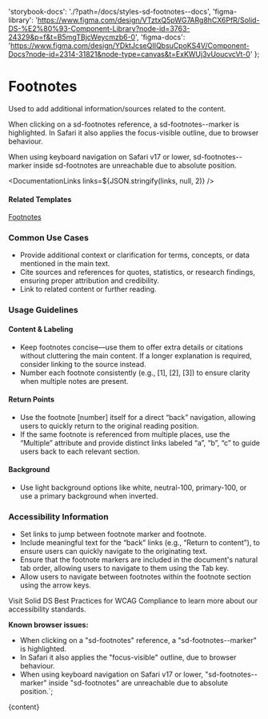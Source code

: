 

  'storybook-docs': './?path=/docs/styles-sd-footnotes--docs',
  'figma-library':
    'https://www.figma.com/design/VTztxQ5pWG7ARg8hCX6PfR/Solid-DS-%E2%80%93-Component-Library?node-id=3763-24329&p=f&t=B5mgTBjcWeycmzb6-0',
  'figma-docs':
    'https://www.figma.com/design/YDktJcseQIIQbsuCpoKS4V/Component-Docs?node-id=2314-31821&node-type=canvas&t=ExKWUj3vUoucvcVt-0'
};

# Footnotes

Used to add additional information/sources related to the content.

When clicking on a sd-footnotes reference, a sd-footnotes--marker is highlighted. In Safari it also applies the focus-visible outline, due to browser behaviour.

When using keyboard navigation on Safari v17 or lower, sd-footnotes--marker inside sd-footnotes are unreachable due to absolute position.

<DefaultStory />

<DocumentationLinks links=${JSON.stringify(links, null, 2)} />

#### Related Templates

[Footnotes](./?path=/docs/templates-footnotes--docs)

### Common Use Cases

- Provide additional context or clarification for terms, concepts, or data mentioned in the main text.
- Cite sources and references for quotes, statistics, or research findings, ensuring proper attribution and credibility.
- Link to related content or further reading.

### Usage Guidelines

#### Content & Labeling

- Keep footnotes concise—use them to offer extra details or citations without cluttering the main content. If a longer explanation is required, consider linking to the source instead.
- Number each footnote consistently (e.g., [1], [2], [3]) to ensure clarity when multiple notes are present.

#### Return Points

- Use the footnote [number] itself for a direct “back” navigation, allowing users to quickly return to the original reading position.
- If the same footnote is referenced from multiple places, use the “Multiple” attribute and provide distinct links labeled “a”, “b”, “c” to guide users back to each relevant section.

#### Background

- Use light background options like white, neutral-100, primary-100, or use a primary background when inverted.

### Accessibility Information

- Set links to jump between footnote marker and footnote.
- Include meaningful text for the “back” links (e.g., “Return to content”), to ensure users can quickly navigate to the originating text.
- Ensure that the footnote markers are included in the document's natural tab order, allowing users to navigate to them using the Tab key.
- Allow users to navigate between footnotes within the footnote section using the arrow keys.

Visit <sd-link href="https://www.figma.com/design/YDktJcseQIIQbsuCpoKS4V/Component-Docs?node-id=10708-5011&t=Z1FxSGWkmXG5r5sw-4" target="_blank">Solid DS Best Practices for WCAG Compliance</sd-link> to learn more about our accessibility standards.

<sd-notification variant="warning" open>**Known browser issues:**

- When clicking on a "sd-footnotes" reference, a "sd-footnotes--marker" is highlighted.
- In Safari it also applies the "focus-visible" outline, due to browser behaviour.
- When using keyboard navigation on Safari v17 or lower, "sd-footnotes--marker" inside "sd-footnotes" are unreachable due to absolute position.</sd-notification>`;

<Meta title="Styles/sd-footnotes/Overview" />

<OverviewFormatter story={SdFootnotesStories.Default}>{content}</OverviewFormatter>
